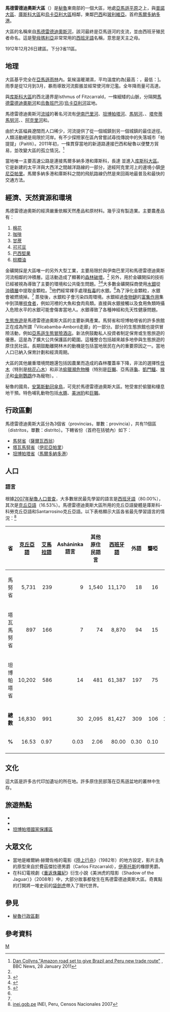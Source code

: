 {{Infobox settlement
<!-- See Template:Infobox settlement for additional fields and descriptions -->
| name                    = 马德雷德迪奥斯大区
| native_name             = Departamento de Madre de Dios
| native_name_lang        = 西班牙語
| settlement_type         = [[秘魯大區|大區]]
| image_skyline           = PuertoMaldonado Rio Madre de Dios.jpg
| image_alt               = 
| image_caption           = [[馬德雷德迪奧斯河|馬德雷德迪奧斯河]]，[[馬爾多納多港|馬爾多納多港]]
| image_flag              = Flag of Madre de Dios Department.svg 
| flag_alt                = 
| image_seal              = COA Madre de Dios.png
| seal_alt                = 
| image_shield            = 
| shield_alt              = 
| nickname                = 
| motto                   = 
| image_map               = Peru - Madre de Dios Department (locator map).svg
| map_alt                 = 
| map_caption             = 马德雷德迪奥斯大區在秘魯的位置
| pushpin_map             = 
| pushpin_map_alt         = 
| pushpin_map_caption     = 
| coordinates = {{coord|-11.99|-70.59|type:adm1st_region:PE|display=inline,title}}
| coor_pinpoint           = 
| coordinates_footnotes   = 
| subdivision_type        = 國家
| subdivision_name        = [[秘魯|秘魯]]
| subdivision_type1       = 下級行政區
| subdivision_name1       = 3省和11區
| subdivision_type2       = 
| subdivision_name2       = 
| established_title       = 
| established_date        = 
| founder                 = 
| seat_type               = 首府
| seat                    = [[馬爾多納多港|馬爾多納多港]]
| government_footnotes    = 
| leader_party            = 
| leader_title            = 總督
| leader_name             = Luis Hidalgo Okimura<br><small>（2019年–2022年）</small>
| unit_pref               = Metric<!-- or US or UK -->
| area_footnotes          = 
| area_total_km2          = 85300.54
| area_land_km2           = 
| area_water_km2          = 
| area_water_percent      = 
| area_note               = 
| elevation_footnotes     = （首府）
| elevation_m             = 
| elevation_max_m         = 3932
| elevation_min_m         = 183
| population_footnotes    = 
| population_total        = 141070 
| population_as_of        = 2017年
| population_density_km2  = auto
| population_demonym      = 
| population_note         = 
| timezone1               = 
| utc_offset1             = 
| timezone1_DST           = 
| utc_offset1_DST         = 
| postal_code_type        = UBIGEO
| postal_code             = 17
| area_code_type          = 電話區號
| area_code               = 082
| iso_code                = PE-MDD
| website                 = [http://www.regionmadrededios.gob.pe/ www.regionmadrededios.gob.pe]
| footnotes               = 
| blank_name_sec1        = 主要資源
| blank_info_sec1        = [[棉花|棉花]]、[[咖啡|咖啡]]、[[甘蔗|甘蔗]]、[[可可豆|可可豆]]、[[巴西堅果|巴西堅果]]、[[棕櫚油|棕櫚油]]、[[黃金|黃金]]、[[稻米|稻米]]、[[椰子|椰子]]、[[木材|木材]]。
| blank2_name_sec1        = 貧窮率
| blank2_info_sec1        = 36.7%
| blank3_name_sec1        = 佔全國[[GDP|GDP]]
| blank3_info_sec1        = 0.37%
}}
'''馬德雷德迪奧斯大區'''（{{lang-es|Departamento de Madre de Dios}}）是[[秘魯|秘魯]]東南部的一個大區，地處[[亞馬遜平原|亞馬遜平原]]之上，與[[普諾大區|普諾大區]]、[[庫斯科大區|庫斯科大區]]和[[烏卡亞利大區|烏卡亞利大區]]相鄰，東鄰[[巴西|巴西]]和[[玻利維亞|玻利維亞]]。首府[[馬爾多納多港|馬爾多納多港]]。

大區的名稱來自[[馬德雷德迪奧斯河|馬德雷德迪奧斯河]]，該河最終是亞馬遜河的支流，並由西班牙殖民者命名。這是[[聖母瑪利亞|聖母瑪利亞]]非常常用的[[西班牙語|西班牙語]]名稱，意思是天主之母。

1912年12月26日建區。下分3省11區。

==地理==
大區基乎完全在[[亞馬遜雨林|亞馬遜雨林]]內。氣候溫暖潮濕，平均溫度約為{{convert|26|C|F}}[最高：{{convert|34|C|F}}，最低：{{convert|21|C|F}}]。雨季是從12月到3月，暴雨導致河流膨脹並經常使河岸氾濫。全年降雨量可高達{{convert|3|m|ft}}。

與[[库斯科大區|库斯科大區]]的西北邊界是Isthmus of Fitzcarrald，一條細矮的山脈，分隔開[[馬德雷德迪奧斯河|馬德雷德迪奧斯河]]和[[烏魯班巴河|烏魯班巴河]]/[[烏卡亞利河|烏卡亞利河]]盆地。

馬德雷德迪奧斯河[[流域|流域]]的著名河流有[[伊南巴里河|伊南巴里河]]、[[坦博帕塔河|坦博帕塔河]]、[[馬努河|馬努河]]、{{link-en|塔瓦馬努河|Tahuamanu River}}、[[塔夸蒂馬努河|塔夸蒂馬努河]]、{{link-en|希思河|Heath River}}、[[阿克里河|阿克里河]]和{{le|拉斯阿米戈斯河|Los Amigos River}}。

由於大區幅員遼闊而人口稀少，河流提供了從一個城鎮到另一個城鎮的最佳途徑。人類活動總是局限於河岸。有不少探險家在區內曾嘗試尋找傳說中的失落城市「帕提提」（Paititi）。2011年初，一條貫穿當地的新道路連接巴西和秘魯以便雙方貿易，並改變大區的孤立情況。<ref>[https://www.bbc.co.uk/news/world-latin-america-12298257 Dan Collyns,"Amazon road set to give Brazil and Peru new trade route"] {{Wayback|url=https://www.bbc.co.uk/news/world-latin-america-12298257 |date=20201114000505 }}, BBC News, 28 January 2011</ref>

當地唯一主要高速公路是連接馬爾多納多港和庫斯科，長達 {{convert|510|km|mi}}並進入[[库斯科大區|库斯科大區]]。它是新建的太平洋與大西洋之間越洋路線的一部分，途經阿克里河上的邊境小鎮[[伊尼亞帕里|伊尼亞帕里]]。馬爾多納多港和庫斯科之間的飛航路線仍然是來回兩地最普及和最快的交通方法。

==經濟、天然資源和環境==
馬德雷德迪奧斯的經濟嚴重依賴天然產品和原材料。幾乎沒有製造業。主要農產品有：

#[[棉花|棉花]]
#[[咖啡|咖啡]]
#[[甘蔗|甘蔗]]
#[[可可豆|可可豆]]
#[[巴西堅果|巴西堅果]]
#[[棕櫚油|棕櫚油]]

金礦開採是大區唯一的另外大型工業，主要局限於與伊南巴里河和馬德雷德迪奧斯河流相鄰的沖積層。這活動造成了顯著的[[森林破壞|森林破壞]]。<ref name=terra-i.org /> 另外，用於金礦開採的技術已經被視為導致了主要的環境和公共衛生問題。<ref>{{cite journal |journal=PLoS ONE |year=2011 |volume=6 |issue=4 |title=Gold Mining in the Peruvian Amazon: Global Prices, Deforestation, and Mercury Imports |vauthors=Swenson JJ, Carter CE, Domec J, Delgado CI |doi=10.1371/journal.pone.0018875 |url=http://www.plosone.org/article/info:doi%2F10.1371%2Fjournal.pone.0018875#pone.0018875-World2 |accessdate=June 9, 2012 |pages=e18875 |pmid=21526143 |pmc=3079740 |archive-date=2014-09-03 |archive-url=https://web.archive.org/web/20140903090201/http://www.plosone.org/article/info:doi/10.1371/journal.pone.0018875#pone.0018875-World2 |dead-url=no }}</ref><ref name=dailyclimate>{{cite web|title=In Peru, hopes for carbon deal wash away with the soil: A newly paved highway has sparked a Klondike-style gold rush in Peru's rich rain forest, threatening the country's chances to strike carbon-offset deals on the international market.|url=http://wwwp.dailyclimate.org/tdc-newsroom/2011/02/peru-gold-mining|accessdate=February 15, 2013|author=Barbara Fraser|date=February 14, 2011|archive-url=https://web.archive.org/web/20131018002243/http://wwwp.dailyclimate.org/tdc-newsroom/2011/02/peru-gold-mining|archive-date=18 October 2013|url-status=dead}}</ref>大多數金礦開採商使用[[水銀|水銀]]從[[沖積層|沖積層]]中提取金顆粒。<ref name=terra-i.org>{{cite web|title=The Devastating Costs of the Rush for Gold in Madre de Dios, Peru|url=http://www.terra-i.org/terra-i/news/news-The-Devastating-Costs-of-the-Rush-for-Gold-in-Madre-de-Dios-Peru.html|publisher=terra-i.org|accessdate=February 15, 2013|author=Alejandro Coca|author2=Louis Reymondin|archive-url=https://web.archive.org/web/20131018030349/http://www.terra-i.org/terra-i/news/news-The-Devastating-Costs-of-the-Rush-for-Gold-in-Madre-de-Dios-Peru.html|archive-date=18 October 2013|url-status=dead}}</ref>他們經常裸手處理[[毒性|有毒]]的水銀。<ref name=terra-i.org/>為了淨化金顆粒，水銀會被燃燒掉。<ref name=dailyclimate /> 蒸發後，水銀粒子會污染四周環境。水銀經過[[食物鏈|食物鏈]]的[[生物放大作用|富集作用]]集中到頂層[[掠食者|掠食者]]，例如河裡的大魚和食肉鳥類。直接與水銀接觸以及食用魚類時攝入危險水平的水銀可能會傷害當地人。水銀導致了各種神經和先天性健康問題。

[[生態旅遊|生態旅遊]]是馬德雷德迪奧斯大區的主要新興產業。馬努省和坦博帕塔省的許多旅館正在成為所謂「Vilcabamba-Amboró走廊」的一部分。部分的生態旅館也提供冒險活動，例如[https://web.archive.org/web/20181122044035/https://backpackingpuertomaldonadotours.com/ 亞馬遜生態冒險酒店]。新法例鼓勵私人投資者制定保育或生態旅遊的優惠。這是為了擴大公共保護區的範圍。這種整合包括越來越多地參與生態旅遊的原住民社區。長期鼓勵離開林木的動機是包括當地居民在內的重要原因之一。當地人口已納入保育計劃和經濟周期。

大區的其他嚴重環境問題還包括因農業而造成的森林覆蓋率下降，非法的選擇性[[伐木|伐木]]（特別是[[桃花心木|桃花心木]]）和非法[[偷獵|偷獵]][[瀕危物種|瀕危物種]]（特別是[[巨獺|巨獺]]、亞馬遜[[龜|龜]]、[[凱門鱷|凱門鱷]]、[[猴子|猴子]]和[[金剛鸚鵡|金剛鸚鵡]]作為寵物）。{{Citation needed|date=May 2011}}.

秘魯的國鳥，[[安第斯動冠傘鳥|安第斯動冠傘鳥]]，可見於馬德雷德迪奧斯大區。牠受害於偷獵和棲息地干預{{Citation needed|date=May 2011}}。特色哺乳動物包括[[水豚|水豚]]、[[美洲豹|美洲豹]]和[[巨獺|巨獺]]。

==行政區劃==
馬德雷德迪奧斯大區分為3個省（provincias，單數：provincia），共有11個區（distritos，單數：distrito）。下轄省份（首府在括號內）如下：
*[[馬努省|馬努省]]（[[薩爾瓦西翁|薩爾瓦西翁]]）
*[[塔瓦馬努省|塔瓦馬努省]]（[[伊尼亞帕里|伊尼亞帕里]]）
*[[坦博帕塔省|坦博帕塔省]]（[[馬爾多納多港|馬爾多納多港]]）

==人口==

===語言===
根據[[2007年秘魯人口普查|2007年秘魯人口普查]]，大多數居民最先學習的語言是[[西班牙語|西班牙語]]（80.00%），其次是[[克丘亞語|克丘亞語]]（16.53%）。馬德雷德迪奧斯大區所用的克丘亞語變體是庫斯科-科勞克丘亞語和Santarrosino克丘亞語。以下表格顯示大區各省最先學習語言的情況：<ref>[http://iinei.inei.gob.pe/iinei/RedatamCpv2007.asp?id=ResultadosCensales?ori=C inei.gob.pe] {{webarchive|url=https://web.archive.org/web/20130127005551/http://iinei.inei.gob.pe/iinei/RedatamCpv2007.asp?id=ResultadosCensales%3Fori%3DC |date=27 January 2013 }} INEI, Peru, Censos Nacionales 2007</ref>

{|class="wikitable" border="1" style="width:35%;" border="1"
|-bgcolor=#EFEFEF
! 省
! [[克丘亞語|克丘亞語]]
! [[艾馬拉語|艾馬拉語]]
! Asháninka語言
! 其他原住民語言
! [[西班牙語|西班牙語]]
! 外語
! 聾啞
! 總數
|-
|馬努省
|align="right" |5,731
|align="right" |239
|align="right" |9
|align="right" |1,540
|align="right" |11,170
|align="right" |18 	
|align="right" |16
|align="right" |18,723
|-
|塔瓦馬努省
|align="right" |897
|align="right" |166
|align="right" |7
|align="right" |74
|align="right" |8,870
|align="right" |94 	
|align="right" |15
|align="right" |10,123
|-
|坦博帕塔省
|align="right" |10,202
|align="right" |586
|align="right" |14
|align="right" |481
|align="right" |61,387
|align="right" |197 	
|align="right" |75
|align="right" |72,942
|-
|'''總數'''
|align="right" |16,830
|align="right" |991
|align="right" |30
|align="right" |2,095	
|align="right" |81,427 	
|align="right" |309
|align="right" |106
|align="right" |101,788 			
|-
|'''%'''
|align="right" |16.53
|align="right" |0.97
|align="right" |0.03
|align="right" |2.06
|align="right" |80.00
|align="right" |0.30
|align="right" |0.10
|align="right" |100.00
|-
|}

==文化==
這大區是許多古代印加遺址的所在地。許多原住民部落在亞馬遜盆地的叢林中生存。{{citation needed|date=January 2015}}

==旅遊熱點==
*{{le|阿马拉卡里社区保护区|Amarakaeri Communal Reserve}}
*{{le|普魯斯社區保護區|Purús Communal Reserve}}
*[[坦博帕塔國家保護區|坦博帕塔國家保護區]]

==大眾文化==
*當地是維爾納·赫爾佐格的電影《[[陸上行舟|陸上行舟]]》（1982年）的地方設定，影片主角的原型來自於費茲傑拉德男爵（Carlos Fitzcarrald），[[伊基托斯|伊基托斯]]的橡膠男爵。
*在科幻電視劇《[[重返侏羅紀|重返侏羅紀]]》衍生小說《美洲虎的陰影（Shadow of the Jaguar）》（2008年）中，大部分故事都發生在馬德雷德迪奧斯大區。奇異點的打開將一堆史前的[[袋劍虎|袋劍虎]]帶入了現代世界。

==參見==
*[[秘魯行政區劃|秘魯行政區劃]]

==參考資料==
{{reflist}}

{{秘鲁区份}}
{{秘魯省份|state=collapsed}}

[[Category:秘鲁大区|M]]
